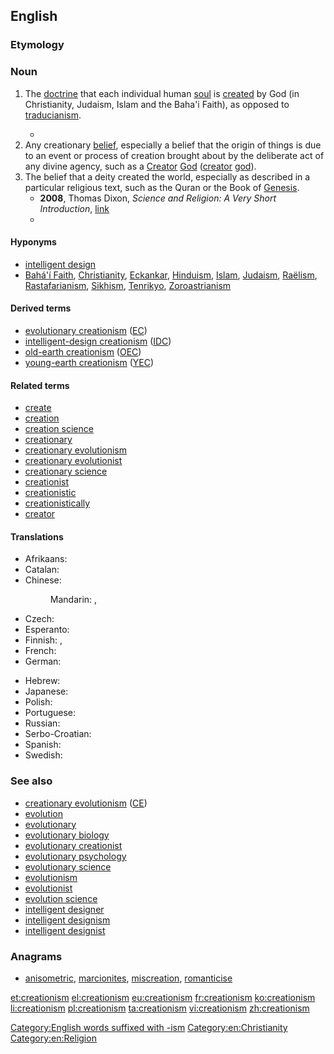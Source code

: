 ==English==

{{wikipedia}}

===Etymology===
{{suffix|creation|ism}}

===Noun===
{{en-noun|-|s}}

# {{context|theology|lang=en}} The [[doctrine]] that each individual human [[soul]] is [[create]]d by God (in Christianity, Judaism, Islam and the Baha'i Faith), as opposed to [[traducianism]].
#* {{quote-book|title=The Doctrine of the Incarnation of our Lord Jesus Christ, in its relation to Mankind and to the Church|author=[[w:Robert Isaac Wilberforce|Robert Wilberforce]]|year=1848|passage=the preservation of the race of man is made to grow out of that quickening impulse, which we call the life of humanity. This notion, which was called Traducianism by the schoolmen (the system opposed to it being termed '''Creatianism''' {{SIC}})}}
# Any creationary [[belief]], especially a belief that the origin of things is due to an event or process of creation brought about by the deliberate act of any divine agency, such as a [[Creator]] [[God]] ([[creator]] [[god]]).
# The belief that a deity created the world, especially as described in a particular religious text, such as the Quran or the Book of [[Genesis]].
#* '''2008''', Thomas Dixon, ''Science and Religion: A Very Short Introduction'', [http://books.google.co.uk/books?id=qpT3QAVZ9nsC&pg=PT137&dq=%22 link]
#* {{quote-book|title=Natural science and religion, 2 lectures‎|page=89|author=[[w:Asa Gray|Asa Gray]]|year=1880|passage=It must be reasonably clear to all who have taken pains to understand the matter that the true issue as regards design is not between Darwinism and direct '''Creationism''', but between design and fortuity, between any intention or intellectual cause and no intention nor predicable first cause.}}

====Hyponyms====
* [[intelligent design]]
* [[Bahá'í Faith]],‎ [[Christianity]],‎ [[Eckankar]],‎ [[Hinduism]],‎ [[Islam]],‎ [[Judaism]],‎ [[Raëlism]],‎ [[Rastafarianism]],‎ [[Sikhism]],‎ [[Tenrikyo]],‎ [[Zoroastrianism]]

====Derived terms====
* [[evolutionary creationism]] ([[EC]])
* [[intelligent-design creationism]] ([[IDC]])
* [[old-earth creationism]] ([[OEC]])
* [[young-earth creationism]] ([[YEC]])

====Related terms====
* [[create]]
* [[creation]]
* [[creation science]]
* [[creationary]]
* [[creationary evolutionism]]
* [[creationary evolutionist]]
* [[creationary science]]
* [[creationist]]
* [[creationistic]]
* [[creationistically]]
* [[creator]]

====Translations====
{{trans-top|any creationary theory or belief system}}
* Afrikaans: {{t|af|kreasionisme}}
* Catalan: {{t|ca|creacionisme|m}}
* Chinese:
*: Mandarin: {{t|cmn|神創論|sc=Hani}}, {{t|cmn|神创论|tr=shénchuànglùn|sc=Hani}}
* Czech: {{t|cs|kreacionismus|m}}
* Esperanto: {{t|eo|kreismo}}
* Finnish: {{t+|fi|kreationismi}}, {{t|fi|luomisusko}}
* French: {{t+|fr|créationnisme|m}}
* German: {{t+|de|Kreationismus|m}}
{{trans-mid}}
* Hebrew: {{t|he|בריאתנות|f|tr=briatanut}}
* Japanese: {{t|ja|創造論|tr=そうぞうろん, sōzōron}}
* Polish: {{t+|pl|kreacjonizm|m}}
* Portuguese: {{t+|pt|criacionismo|m}}
* Russian: {{t+|ru|креационизм|m|tr=kr'eacionízm}}
* Serbo-Croatian: {{t|sh|kreacionizam|m}}
* Spanish: {{t|es|creacionismo|m}}
* Swedish: {{t|sv|kreationism|c}}
{{trans-bottom}}

===See also===
* [[creationary evolutionism]] ([[CE]])
* [[evolution]]
* [[evolutionary]]
* [[evolutionary biology]]
* [[evolutionary creationist]]
* [[evolutionary psychology]]
* [[evolutionary science]]
* [[evolutionism]]
* [[evolutionist]]
* [[evolution science]]
* [[intelligent designer]]
* [[intelligent designism]]
* [[intelligent designist]]

===Anagrams===
* [[anisometric#English|anisometric]], [[marcionites#English|marcionites]], [[miscreation#English|miscreation]], [[romanticise#English|romanticise]]

[[Category:English words suffixed with -ism]]
[[Category:en:Christianity]]
[[Category:en:Religion]]

[[et:creationism]]
[[el:creationism]]
[[eu:creationism]]
[[fr:creationism]]
[[ko:creationism]]
[[li:creationism]]
[[pl:creationism]]
[[ta:creationism]]
[[vi:creationism]]
[[zh:creationism]]